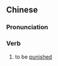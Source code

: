 {{also|受罚}}
==Chinese==
{{zh-forms|s=受罚}}

===Pronunciation===
{{zh-pron
|m=shòufá
|c=sau6 fat6
|h=pfs=su-fa̍t
|mn=siū-hoa̍t
|cat=v
}}

===Verb===
{{zh-verb}}

# to be [[punished]]